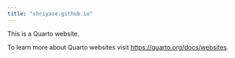 ```yaml
---
title: "shriyase.github.io"
---
```


This is a Quarto website.

To learn more about Quarto websites visit <https://quarto.org/docs/websites>.
